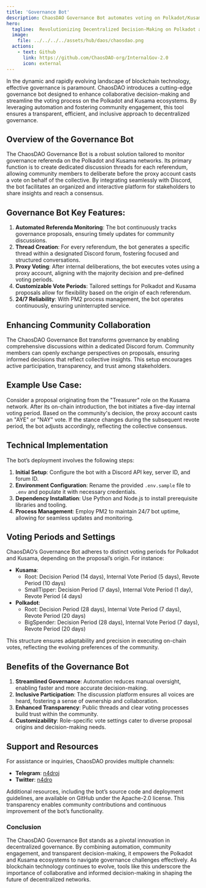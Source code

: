 ```yaml
---
title: 'Governance Bot'
description: ChaosDAO Governance Bot automates voting on Polkadot/Kusama, fostering transparent, collaborative decision-making within decentralized communities.
hero:
  tagline:  Revolutionizing Decentralized Decision-Making on Polkadot and Kusama.
  image: 
    file: ../../../../assets/hub/daos/chaosdao.png
  actions:
    - text: Github
      link: https://github.com/ChaosDAO-org/InternalGov-2.0
      icon: external
---
```



In the dynamic and rapidly evolving landscape of blockchain technology, effective governance is paramount. ChaosDAO introduces a cutting-edge governance bot designed to enhance collaborative decision-making and streamline the voting process on the Polkadot and Kusama ecosystems. By leveraging automation and fostering community engagement, this tool ensures a transparent, efficient, and inclusive approach to decentralized governance.

## Overview of the Governance Bot
The ChaosDAO Governance Bot is a robust solution tailored to monitor governance referenda on the Polkadot and Kusama networks. Its primary function is to create dedicated discussion threads for each referendum, allowing community members to deliberate before the proxy account casts a vote on behalf of the collective. By integrating seamlessly with Discord, the bot facilitates an organized and interactive platform for stakeholders to share insights and reach a consensus.

## Governance Bot Key Features:
1. **Automated Referenda Monitoring**: The bot continuously tracks governance proposals, ensuring timely updates for community discussions.
2. **Thread Creation**: For every referendum, the bot generates a specific thread within a designated Discord forum, fostering focused and structured conversations.
3. **Proxy Voting**: After internal deliberations, the bot executes votes using a proxy account, aligning with the majority decision and pre-defined voting periods.
4. **Customizable Vote Periods**: Tailored settings for Polkadot and Kusama proposals allow for flexibility based on the origin of each referendum.
5. **24/7 Reliability**: With PM2 process management, the bot operates continuously, ensuring uninterrupted service.

## Enhancing Community Collaboration
The ChaosDAO Governance Bot transforms governance by enabling comprehensive discussions within a dedicated Discord forum. Community members can openly exchange perspectives on proposals, ensuring informed decisions that reflect collective insights. This setup encourages active participation, transparency, and trust among stakeholders.

## Example Use Case:
Consider a proposal originating from the "Treasurer" role on the Kusama network. After its on-chain introduction, the bot initiates a five-day internal voting period. Based on the community's decision, the proxy account casts an "AYE" or "NAY" vote. If the stance changes during the subsequent revote period, the bot adjusts accordingly, reflecting the collective consensus.

## Technical Implementation
The bot’s deployment involves the following steps:
1. **Initial Setup**: Configure the bot with a Discord API key, server ID, and forum ID.
2. **Environment Configuration**: Rename the provided `.env.sample` file to `.env` and populate it with necessary credentials.
3. **Dependency Installation**: Use Python and Node.js to install prerequisite libraries and tooling.
4. **Process Management**: Employ PM2 to maintain 24/7 bot uptime, allowing for seamless updates and monitoring.


## Voting Periods and Settings
ChaosDAO’s Governance Bot adheres to distinct voting periods for Polkadot and Kusama, depending on the proposal’s origin. For instance:
- **Kusama**:
    - Root: Decision Period (14 days), Internal Vote Period (5 days), Revote Period (10 days)
    - SmallTipper: Decision Period (7 days), Internal Vote Period (1 day), Revote Period (4 days)
- **Polkadot**:
    - Root: Decision Period (28 days), Internal Vote Period (7 days), Revote Period (20 days)
    - BigSpender: Decision Period (28 days), Internal Vote Period (7 days), Revote Period (20 days)

This structure ensures adaptability and precision in executing on-chain votes, reflecting the evolving preferences of the community.

## Benefits of the Governance Bot
1. **Streamlined Governance**: Automation reduces manual oversight, enabling faster and more accurate decision-making.
2. **Inclusive Participation**: The discussion platform ensures all voices are heard, fostering a sense of ownership and collaboration.
3. **Enhanced Transparency**: Public threads and clear voting processes build trust within the community.
4. **Customizability**: Role-specific vote settings cater to diverse proposal origins and decision-making needs.

## Support and Resources
For assistance or inquiries, ChaosDAO provides multiple channels:
- **Telegram**: [n4droj](https://t.me/n4droj)
- **Twitter**: [n4dro](https://twitter.com/n4dro)

Additional resources, including the bot’s source code and deployment guidelines, are available on GitHub under the Apache-2.0 license. This transparency enables community contributions and continuous improvement of the bot’s functionality.

### Conclusion
The ChaosDAO Governance Bot stands as a pivotal innovation in decentralized governance. By combining automation, community engagement, and transparent decision-making, it empowers the Polkadot and Kusama ecosystems to navigate governance challenges effectively. As blockchain technology continues to evolve, tools like this underscore the importance of collaborative and informed decision-making in shaping the future of decentralized networks.
